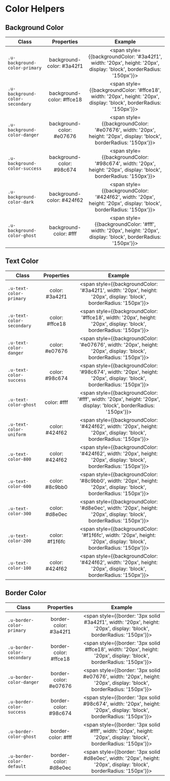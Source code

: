 
<Meta title='1.Docs|12-Utilities/Color Helpers'/>

# Color Helpers

## Background Color

| Class        | Properties | Example
| ------------- |:-------------:|:-------------:
| `.u-background-color-primary` | background-color: #3a42f1 | <span style={{backgroundColor: '#3a42f1', width: '20px', height: '20px', display: 'block', borderRadius: '150px'}}></span>
| `.u-background-color-secondary` | background-color: #ffce18 | <span style={{backgroundColor: '#ffce18', width: '20px', height: '20px', display: 'block', borderRadius: '150px'}}></span>
| `.u-background-color-danger` | background-color: #e07676 | <span style={{backgroundColor: '#e07676', width: '20px', height: '20px', display: 'block', borderRadius: '150px'}}></span>
| `.u-background-color-success` | background-color: #98c674 | <span style={{backgroundColor: '#98c674', width: '20px', height: '20px', display: 'block', borderRadius: '150px'}}></span>
| `.u-background-color-dark` | background-color: #424f62 | <span style={{backgroundColor: '#424f62', width: '20px', height: '20px', display: 'block', borderRadius: '150px'}}></span>
| `.u-background-color-ghost` | background-color: #fff | <span style={{backgroundColor: '#fff', width: '20px', height: '20px', display: 'block', borderRadius: '150px'}}></span>

## Text Color

| Class        | Properties | Example
| ------------- |:-------------:|:-------------:
| `.u-text-color-primary` | color: #3a42f1 | <span style={{backgroundColor: '#3a42f1', width: '20px', height: '20px', display: 'block', borderRadius: '150px'}}></span>
| `.u-text-color-secondary` | color: #ffce18 | <span style={{backgroundColor: '#ffce18', width: '20px', height: '20px', display: 'block', borderRadius: '150px'}}></span>
| `.u-text-color-danger` | color: #e07676 | <span style={{backgroundColor: '#e07676', width: '20px', height: '20px', display: 'block', borderRadius: '150px'}}></span>
| `.u-text-color-success` | color: #98c674 | <span style={{backgroundColor: '#98c674', width: '20px', height: '20px', display: 'block', borderRadius: '150px'}}></span>
| `.u-text-color-ghost` | color: #fff | <span style={{backgroundColor: '#fff', width: '20px', height: '20px', display: 'block', borderRadius: '150px'}}></span>
| `.u-text-color-uniform` | color: #424f62 | <span style={{backgroundColor: '#424f62', width: '20px', height: '20px', display: 'block', borderRadius: '150px'}}></span>
| `.u-text-color-800` | color: #424f62 | <span style={{backgroundColor: '#424f62', width: '20px', height: '20px', display: 'block', borderRadius: '150px'}}></span>
| `.u-text-color-600` | color: #8c9bb0 | <span style={{backgroundColor: '#8c9bb0', width: '20px', height: '20px', display: 'block', borderRadius: '150px'}}></span>
| `.u-text-color-300` | color: #d8e0ec | <span style={{backgroundColor: '#d8e0ec', width: '20px', height: '20px', display: 'block', borderRadius: '150px'}}></span>
| `.u-text-color-200` | color: #f1f6fc | <span style={{backgroundColor: '#f1f6fc', width: '20px', height: '20px', display: 'block', borderRadius: '150px'}}></span>
| `.u-text-color-100` | color: #424f62 | <span style={{backgroundColor: '#424f62', width: '20px', height: '20px', display: 'block', borderRadius: '150px'}}></span>

## Border Color

| Class        | Properties | Example
| ------------- |:-------------:|:-------------:
| `.u-border-color-primary` | border-color: #3a42f1 | <span style={{border: '3px solid #3a42f1', width: '20px', height: '20px', display: 'block', borderRadius: '150px'}}></span>
| `.u-border-color-secondary` | border-color: #ffce18 | <span style={{border: '3px solid #ffce18', width: '20px', height: '20px', display: 'block', borderRadius: '150px'}}></span>
| `.u-border-color-danger` | border-color: #e07676 | <span style={{border: '3px solid #e07676', width: '20px', height: '20px', display: 'block', borderRadius: '150px'}}></span>
| `.u-border-color-success` | border-color: #98c674 | <span style={{border: '3px solid #98c674', width: '20px', height: '20px', display: 'block', borderRadius: '150px'}}></span>
| `.u-border-color-ghost` | border-color: #fff | <span style={{border: '3px solid #fff', width: '20px', height: '20px', display: 'block', borderRadius: '150px'}}></span>
| `.u-border-color-default` | border-color: #d8e0ec | <span style={{border: '3px solid #d8e0ec', width: '20px', height: '20px', display: 'block', borderRadius: '150px'}}></span>